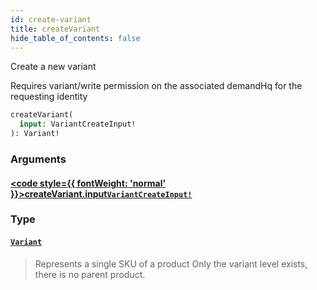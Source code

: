 ```yaml
---
id: create-variant
title: createVariant
hide_table_of_contents: false
---
```








Create a new variant
            
Requires variant/write permission on the associated demandHq for the requesting identity

```graphql
createVariant(
  input: VariantCreateInput!
): Variant!
```


### Arguments

#### [<code style={{ fontWeight: 'normal' }}>createVariant.<b>input</b></code>](#)<Bullet />[`VariantCreateInput!`](/demand/api/graphql-admin/reference/inputs/variant-create-input) <Badge class="secondary" text="non-null"/> <Badge class="secondary" text="input"/>
> 
> 

### Type

#### [`Variant`](/demand/api/graphql-admin/reference/objects/variant) <Badge class="secondary" text="object"/>
> Represents a single SKU of a product
Only the variant level exists, there is no parent product.
> 





